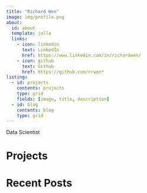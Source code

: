 ```yaml
---
title: "Richard Wen"
image: img/profile.png
about:
  id: about
  template: jolla
  links:
    - icon: linkedin
      text: LinkedIn
      href: https://www.linkedin.com/in/richardwen/
    - icon: github
      text: Github
      href: https://github.com/rrwen*
listing:
  - id: projects
    contents: projects
    type: grid
    fields: [image, title, description]
  - id: blog
    contents: blog
    type: grid
---
```


:::{#about}

Data Scientist

:::

# Projects

:::{#projects}
:::

# Recent Posts

:::{#blog}
:::